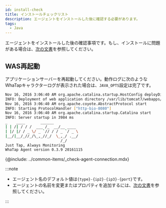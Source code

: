 ```yaml
---
id: install-check
title: インストールチェックリスト
description: エージェントをインストールした後に確認する必要があります。
tags:
  - Java
---
```


エージェントをインストールした後の確認事項です。もし、インストールに問題がある場合は、[次の文書](agent-troubleshooting)を参照してください。

## WAS再起動

アプリケーションサーバーを再起動してください。動作ログに次のようなWhaTapキャラクターログが表示された場合は、`JAVA_OPTS`設定は完了です。

```bash
Nov 16, 2016 3:06:40 AM org.apache.catalina.startup.HostConfig deployDirectory
INFO: Deployment of web application directory /var/lib/tomcat7/webapps/ROOT has finished in 577 ms
Nov 16, 2016 3:06:40 AM org.apache.coyote.AbstractProtocol start
INFO: Starting ProtocolHandler ["http-bio-8080"]
Nov 16, 2016 3:06:40 AM org.apache.catalina.startup.Catalina start
INFO: Server startup in 3984 ms
_  	 ____       ______
| | /| / / /  ___ /_  __/__ ____
| |/ |/ / _ \/ _ `// / / _ `/ _ \
|__/|__/_//_/\_,_//_/  \_,_/ .__/
        	             /_/
Just Tap, Always Monitoring
WhaTap Agent version 0.3.9 20161115
```

<!-- 에이전트 연결 확인-->

{@include: ../common-items/_check-agent-connection.mdx}  

:::note

- エージェント名のデフォルト値は`{type}-{ip2}-{ip3}-{port}`です。
- エージェントの名前を変更またはプロパティを追加するには、[次の文書](agent-name)を参照してください。

:::
